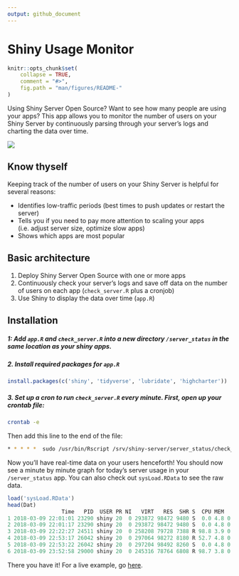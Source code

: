 ```yaml
---
output: github_document
---
```

    
<!-- README.md is generated from README.Rmd. Please edit that file -->
    
# Shiny Usage Monitor

```r
knitr::opts_chunk$set(
    collapse = TRUE,
    comment = "#>",
    fig.path = "man/figures/README-"
)
```

Using Shiny Server Open Source? Want to see how many people are using your apps? This app allows you to monitor the number of users on your Shiny Server by continuously parsing through your server's logs and charting the data over time.

<img src="img/screenshot.png">

## Know thyself
Keeping track of the number of users on your Shiny Server is helpful for several reasons: 

* Identifies low-traffic periods (best times to push updates or restart the server)
* Tells you if you need to pay more attention to scaling your apps (i.e. adjust server size, optimize slow apps)
* Shows which apps are most popular

## Basic architecture
1. Deploy Shiny Server Open Source with one or more apps
2. Continuously check your server's logs and save off data on the number of users on each app (`check_server.R` plus a cronjob)
3. Use Shiny to display the data over time (`app.R`)

## Installation
##### 1: Add `app.R` and `check_server.R` into a new directory `/server_status` in the same location as your shiny apps.
##### 2. Install required packages for `app.R`
```r
install.packages(c('shiny', 'tidyverse', 'lubridate', 'highcharter'))
```
##### 3. Set up a cron to run `check_server.R` every minute. First, open up your crontab file: 
```bash
crontab -e
```
Then add this line to the end of the file:
```bash
* * * * *  sudo /usr/bin/Rscript /srv/shiny-server/server_status/check_server.R
```

Now you'll have real-time data on your users henceforth! You should now see a minute by minute graph for today's server usage in your `/server_status` app. You can also check out `sysLoad.RData` to see the raw data. 

```r
load('sysLoad.RData')
head(Dat)
                 Time   PID  USER PR NI   VIRT   RES  SHR S  CPU MEM    TIME usr                        app
1 2018-03-09 22:01:01 23290 shiny 20  0 293872 98472 9480 S  0.0 4.8 0:02.93   1 shiny-server/server_status
2 2018-03-09 22:01:17 23290 shiny 20  0 293872 98472 9480 S  0.0 4.8 0:02.96   0 shiny-server/server_status
3 2018-03-09 22:22:27 24511 shiny 20  0 258208 79728 7388 R 98.8 3.9 0:01.31   0       shiny-server/sentify
4 2018-03-09 22:53:17 26042 shiny 20  0 297064 98272 8180 R 52.7 4.8 0:02.62   1       shiny-server/sentify
5 2018-03-09 22:53:22 26042 shiny 20  0 297204 98492 8260 S  0.0 4.8 0:02.91   0       shiny-server/sentify
6 2018-03-09 23:52:58 29000 shiny 20  0 245316 78764 6808 R 98.7 3.8 0:01.12   0       shiny-server/sentify
```

There you have it! For a live example, go [here](http://rcharlie.net/server_status/).